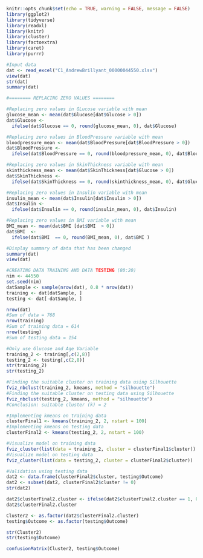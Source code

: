 ```r
knitr::opts_chunk$set(echo = TRUE, warning = FALSE, message = FALSE)
library(ggplot2)
library(tidyverse)
library(readxl)
library(knitr) 
library(cluster)
library(factoextra)
library(caret)
library(purrr)
```

```r
#Input data
dat <- read_excel("C1_AndrewBrillyant_00000044550.xlsx")
view(dat)
str(dat)
summary(dat)

#======== REPLACING ZERO VALUES ========

#Replacing zero values in GLucose variable with mean
glucose_mean <- mean(dat$Glucose[dat$Glucose > 0])
dat$Glucose <-
  ifelse(dat$Glucose == 0, round(glucose_mean, 0), dat$Glucose)

#Replacing zero values in BloodPressure variable with mean
bloodpressure_mean <- mean(dat$BloodPressure[dat$BloodPressure > 0])
dat$BloodPressure <-
  ifelse(dat$BloodPressure == 0, round(bloodpressure_mean, 0), dat$BloodPressure)

#Replacing zero values in SkinThickness variable with mean
skinthickness_mean <- mean(dat$SkinThickness[dat$Glucose > 0])
dat$SkinThickness <-
  ifelse(dat$SkinThickness == 0, round(skinthickness_mean, 0), dat$Glucose)

#Replacing zero values in Insulin variable with mean
insulin_mean <- mean(dat$Insulin[dat$Insulin > 0])
dat$Insulin <-
  ifelse(dat$Insulin == 0, round(insulin_mean, 0), dat$Insulin)

#Replacing zero values in BMI variable with mean
BMI_mean <- mean(dat$BMI [dat$BMI  > 0])
dat$BMI  <-
  ifelse(dat$BMI  == 0, round(BMI_mean, 0), dat$BMI )

#Display summary of data that has been changed
summary(dat)
view(dat)

#CREATING DATA TRAINING AND DATA TESTING (80:20)
nim <- 44550
set.seed(nim)
datSample <- sample(nrow(dat), 0.8 * nrow(dat))
training <- dat[datSample, ]
testing <- dat[-datSample, ]

nrow(dat)
#Sum of data = 768
nrow(training)
#Sum of training data = 614
nrow(testing)
#Sum of testing data = 154

#Only use Glucose and Age Variable
training_2 <- training[,c(2,8)]
testing_2 <- testing[,c(2,8)]
str(training_2)
str(testing_2)

#Finding the suitable cluster on training data using Silhouette
fviz_nbclust(training_2, kmeans, method = "silhouette")
#Finding the suitable cluster on testing data using Silhouette
fviz_nbclust(testing_2, kmeans, method = "silhouette")
#Conclusion: suitable cluster (k) = 2

#Implementing kmeans on training data
clusterFinal1 <- kmeans(training_2, 2, nstart = 100)
#Implementing kmeans on testing data
clusterFinal2 <- kmeans(testing_2, 2, nstart = 100)

#Visualize model on training data
fviz_cluster(list(data = training_2, cluster = clusterFinal1$cluster))
#Visualize model on testing data
fviz_cluster(list(data = testing_2, cluster = clusterFinal2$cluster))

#Validation using testing data
dat2 <- data.frame(clusterFinal2$cluster, testing$Outcome)
dat2 <- subset(dat2, clusterFinal2$cluster != 0)
str(dat2)

dat2$clusterFinal2.cluster <- ifelse(dat2$clusterFinal2.cluster == 1, 0, 1)
dat2$clusterFinal2.cluster

Cluster2 <- as.factor(dat2$clusterFinal2.cluster)
testing$Outcome <- as.factor(testing$Outcome) 

str(Cluster2)
str(testing$Outcome)

confusionMatrix(Cluster2, testing$Outcome)

```